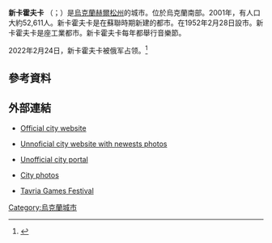 {{Expand Ukrainian}}
{{Infobox settlement
|name = 新卡霍夫卡
|native_name = Нова Каховка
|settlement_type = 城市
|image_skyline = File:Новокаховська міська рада (Нова Каховка) 01.jpg
|imagesize = 250px
|image_caption = 市政廳大樓（2018年8月）
|image_flag =File:Nova kahovka prapor.png
|flag_size = 115px
|image_shield = Coat of Arms of Nova Kakhovka.png
|shield_size = 65px
|motto =
|subdivision_type = [[國家列表|國家]]
|subdivision_type2 = [[州_(烏克蘭)|州]]
|subdivision_type3 = [[区_(乌克兰)|區]]
|subdivision_name ={{UKR}}
|subdivision_name2 =[[赫爾松州|赫爾松州]]
|subdivision_name3 =[[卡霍夫卡區|卡霍夫卡區]]
|established_title =設市
|established_date = 1952年2月28日
|established_title1 =
|established_date1 =
|leader_title = [[市長|市長]]
|leader_name =
|area_magnitude =
|area_total_km2 = 22.7
|area_land_km2 =
|area_water_km2 =
|population_as_of = 2020年
|population_footnotes = <ref>{{cite web|url=http://www.ukrstat.gov.ua/druk/publicat/kat_u/2020/zb/05/zb_chuselnist%202019.pdf|title=ЧИСЕЛЬНІСТЬ НАЯВНОГО НАСЕЛЕННЯ УКРАЇНИ на 1 січня 2020 року|date=2020-01-01|language=uk|access-date=2022-02-25|archive-date=2020-10-09|archive-url=https://web.archive.org/web/20201009111450/http://www.ukrstat.gov.ua/druk/publicat/kat_u/2020/zb/05/zb_chuselnist%202019.pdf}}</ref>
|population_total = 45422
|population_urban_footnotes=<ref>{{cite web|url=http://ukrstat.gov.ua/druk/publicat/kat_u/2016/zb/06/zb_chnnu2016pdf.zip|date=2016-01-01|language=uk|4=|title=存档副本|access-date=2022-02-25|archive-date=2019-05-27|archive-url=https://web.archive.org/web/20190527084900/http://ukrstat.gov.ua/druk/publicat/kat_u/2016/zb/06/zb_chnnu2016pdf.zip}}</ref>
|population_urban = 68,110
|population_density_km2 = 363
|pushpin_map            =Ukraine
|pushpin_label_position = right
|pushpin_map_caption    =新卡霍夫卡在烏克蘭的位置
|elevation_m = 16
|postal_code = 74900
|area_code = +380 5549
|blank_info = 紀念日
|blank1_info = 九月的最後一個星期日
|website = [http://novakahovka.com.ua/ novakahovka.com.ua]
|footnotes =
}}
'''新卡霍夫卡''' （{{lang-uk|Нова Каховка}}；{{lang-ru|Новая Каховка}}）是[[烏克蘭|烏克蘭]][[赫爾松州|赫爾松州]]的城市。位於烏克蘭南部。2001年，有人口大約52,611人。新卡霍夫卡是在蘇聯時期新建的都市。在1952年2月28日設市。新卡霍夫卡是座工業都市。新卡霍夫卡每年都舉行音樂節。

2022年2月24日，新卡霍夫卡被俄军占领。<ref>{{Cite web|language=ru|url=https://www.kommersant.ru/doc/5237266|title=Мэр Новой Каховки сообщил о падении города|access-date=2022-03-15|archive-date=2022-06-08|archive-url=https://web.archive.org/web/20220608052959/https://www.kommersant.ru/doc/5237266}}</ref>

==參考資料==
{{reflist}}

==外部連結==
{{commons category|Nova Kakhovka}}
*{{uk icon}} [http://novakahovka.com.ua Official city website] {{Wayback|url=http://novakahovka.com.ua/ |date=20210215003725 }}
*{{uk icon}} [https://web.archive.org/web/20110212111310/http://novakahovka.at.ua/ Unnoficial city website with newests photos]
*{{Ru icon}} [https://web.archive.org/web/20140720092647/http://nova.kahovka.org.ua/ Unofficial city portal]
*{{Ru icon}} [http://kahovka.net/forum/gallery/index.php?cat=4 City photos] {{Wayback|url=http://kahovka.net/forum/gallery/index.php?cat=4 |date=20080220113057 }}
*{{uk icon}} [http://www.tavriagames.com Tavria Games Festival] {{Wayback|url=http://www.tavriagames.com/ |date=20210205203255 }}

{{赫尔松州行政区划}}

[[Category:烏克蘭城市|Category:烏克蘭城市]]